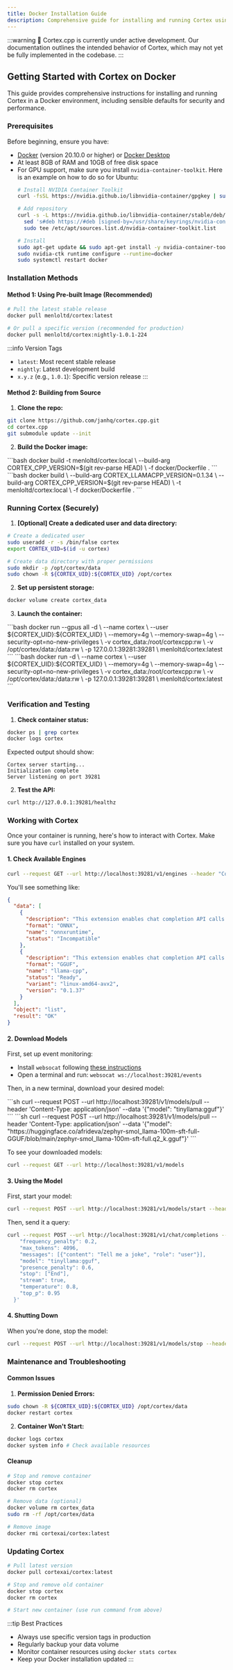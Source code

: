 ```yaml
---
title: Docker Installation Guide
description: Comprehensive guide for installing and running Cortex using Docker
---
```



:::warning
🚧 Cortex.cpp is currently under active development. Our documentation outlines the intended
behavior of Cortex, which may not yet be fully implemented in the codebase.
:::

## Getting Started with Cortex on Docker

This guide provides comprehensive instructions for installing and running Cortex in a Docker environment,
including sensible defaults for security and performance.

### Prerequisites

Before beginning, ensure you have:
- [Docker](https://docs.docker.com/engine/install/) (version 20.10.0 or higher) or [Docker Desktop](https://docs.docker.com/desktop/)
- At least 8GB of RAM and 10GB of free disk space
- For GPU support, make sure you install `nvidia-container-toolkit`. Here is an example on how to do so for Ubuntu:
  ```bash
  # Install NVIDIA Container Toolkit
  curl -fsSL https://nvidia.github.io/libnvidia-container/gpgkey | sudo gpg --dearmor -o /usr/share/keyrings/nvidia-container-toolkit-keyring.gpg
  ```
  ```bash
  # Add repository
  curl -s -L https://nvidia.github.io/libnvidia-container/stable/deb/nvidia-container-toolkit.list | \
    sed 's#deb https://#deb [signed-by=/usr/share/keyrings/nvidia-container-toolkit-keyring.gpg] https://#g' | \
    sudo tee /etc/apt/sources.list.d/nvidia-container-toolkit.list
  ```
  ```bash
  # Install
  sudo apt-get update && sudo apt-get install -y nvidia-container-toolkit
  sudo nvidia-ctk runtime configure --runtime=docker
  sudo systemctl restart docker
  ```

### Installation Methods

#### Method 1: Using Pre-built Image (Recommended)

```bash
# Pull the latest stable release
docker pull menloltd/cortex:latest
```
```bash
# Or pull a specific version (recommended for production)
docker pull menloltd/cortex:nightly-1.0.1-224
```

:::info Version Tags
- `latest`: Most recent stable release
- `nightly`: Latest development build
- `x.y.z` (e.g., `1.0.1`): Specific version release
:::

#### Method 2: Building from Source

1. **Clone the repo:**
```bash
git clone https://github.com/janhq/cortex.cpp.git
cd cortex.cpp
git submodule update --init
```

2. **Build the Docker image:**
<Tabs>
  <TabItem value="latest" label="Latest Build">
  ```bash
  docker build -t menloltd/cortex:local \
    --build-arg CORTEX_CPP_VERSION=$(git rev-parse HEAD) \
    -f docker/Dockerfile .
  ```
  </TabItem>
  <TabItem value="specific" label="Specific Version">
  ```bash
  docker build \
    --build-arg CORTEX_LLAMACPP_VERSION=0.1.34 \
    --build-arg CORTEX_CPP_VERSION=$(git rev-parse HEAD) \
    -t menloltd/cortex:local \
    -f docker/Dockerfile .
  ```
  </TabItem>
</Tabs>

### Running Cortex (Securely)

1. **[Optional] Create a dedicated user and data directory:**
```bash
# Create a dedicated user
sudo useradd -r -s /bin/false cortex
export CORTEX_UID=$(id -u cortex)
```
```bash
# Create data directory with proper permissions
sudo mkdir -p /opt/cortex/data
sudo chown -R ${CORTEX_UID}:${CORTEX_UID} /opt/cortex
```

2. **Set up persistent storage:**
```bash
docker volume create cortex_data
```

3. **Launch the container:**
<Tabs>
  <TabItem value="gpu" label="GPU Mode">
  ```bash
  docker run --gpus all -d \
    --name cortex \
    --user ${CORTEX_UID}:${CORTEX_UID} \
    --memory=4g \
    --memory-swap=4g \
    --security-opt=no-new-privileges \
    -v cortex_data:/root/cortexcpp:rw \
    -v /opt/cortex/data:/data:rw \
    -p 127.0.0.1:39281:39281 \
    menloltd/cortex:latest
  ```
  </TabItem>
  <TabItem value="cpu" label="CPU Mode">
  ```bash
  docker run -d \
    --name cortex \
    --user ${CORTEX_UID}:${CORTEX_UID} \
    --memory=4g \
    --memory-swap=4g \
    --security-opt=no-new-privileges \
    -v cortex_data:/root/cortexcpp:rw \
    -v /opt/cortex/data:/data:rw \
    -p 127.0.0.1:39281:39281 \
    menloltd/cortex:latest
  ```
  </TabItem>
</Tabs>

### Verification and Testing

1. **Check container status:**
```bash
docker ps | grep cortex
docker logs cortex
```

Expected output should show:
```
Cortex server starting...
Initialization complete
Server listening on port 39281
```

2. **Test the API:**
```bash
curl http://127.0.0.1:39281/healthz
```

### Working with Cortex

Once your container is running, here's how to interact with Cortex. Make sure you have `curl` installed on your system.

#### 1. Check Available Engines

```bash
curl --request GET --url http://localhost:39281/v1/engines --header "Content-Type: application/json"
```

You'll see something like:
```json
{
  "data": [
    {
      "description": "This extension enables chat completion API calls using the Onnx engine",
      "format": "ONNX",
      "name": "onnxruntime",
      "status": "Incompatible"
    },
    {
      "description": "This extension enables chat completion API calls using the LlamaCPP engine",
      "format": "GGUF",
      "name": "llama-cpp",
      "status": "Ready",
      "variant": "linux-amd64-avx2",
      "version": "0.1.37"
    }
  ],
  "object": "list",
  "result": "OK"
}
```

#### 2. Download Models

First, set up event monitoring:
- Install `websocat` following [these instructions](https://github.com/vi/websocat?tab=readme-ov-file#installation)
- Open a terminal and run: `websocat ws://localhost:39281/events`

Then, in a new terminal, download your desired model:

  <Tabs>
    <TabItem value="Pull model from cortexso's Hugging Face hub" label="Pull model from Cortex's Hugging Face hub">
    ```sh
    curl --request POST --url http://localhost:39281/v1/models/pull  --header 'Content-Type: application/json' --data '{"model": "tinyllama:gguf"}'
    ```
    </TabItem>
    <TabItem value="Pull model directly from a URL" label="Pull model directly from a URL">
    ```sh
    curl --request POST --url http://localhost:39281/v1/models/pull  --header 'Content-Type: application/json' --data '{"model": "https://huggingface.co/afrideva/zephyr-smol_llama-100m-sft-full-GGUF/blob/main/zephyr-smol_llama-100m-sft-full.q2_k.gguf"}'
    ```
    </TabItem>
  </Tabs>

To see your downloaded models:
```bash
curl --request GET --url http://localhost:39281/v1/models
```

#### 3. Using the Model

First, start your model:
```bash
curl --request POST --url http://localhost:39281/v1/models/start --header 'Content-Type: application/json' --data '{"model": "tinyllama:gguf"}'
```

Then, send it a query:
```bash
curl --request POST --url http://localhost:39281/v1/chat/completions --header 'Content-Type: application/json' --data '{
    "frequency_penalty": 0.2,
    "max_tokens": 4096,
    "messages": [{"content": "Tell me a joke", "role": "user"}],
    "model": "tinyllama:gguf",
    "presence_penalty": 0.6,
    "stop": ["End"],
    "stream": true,
    "temperature": 0.8,
    "top_p": 0.95
  }'
```

#### 4. Shutting Down

When you're done, stop the model:
```bash
curl --request POST --url http://localhost:39281/v1/models/stop --header 'Content-Type: application/json' --data '{"model": "tinyllama:gguf"}'
```

### Maintenance and Troubleshooting

#### Common Issues

1. **Permission Denied Errors:**
```bash
sudo chown -R ${CORTEX_UID}:${CORTEX_UID} /opt/cortex/data
docker restart cortex
```

2. **Container Won't Start:**
```bash
docker logs cortex
docker system info # Check available resources
```

#### Cleanup

```bash
# Stop and remove container
docker stop cortex
docker rm cortex
```

```bash
# Remove data (optional)
docker volume rm cortex_data
sudo rm -rf /opt/cortex/data
```

```bash
# Remove image
docker rmi cortexai/cortex:latest
```

### Updating Cortex

```bash
# Pull latest version
docker pull cortexai/cortex:latest
```

```bash
# Stop and remove old container
docker stop cortex
docker rm cortex

# Start new container (use run command from above)
```

:::tip Best Practices
- Always use specific version tags in production
- Regularly backup your data volume
- Monitor container resources using `docker stats cortex`
- Keep your Docker installation updated
:::
